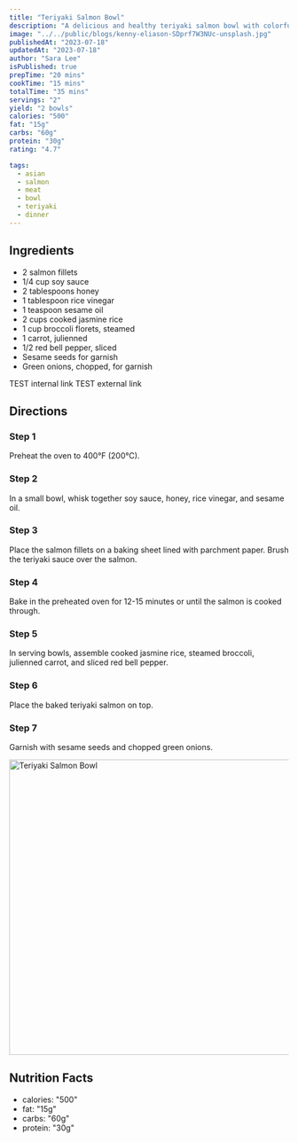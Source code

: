 ```yaml
---
title: "Teriyaki Salmon Bowl"
description: "A delicious and healthy teriyaki salmon bowl with colorful vegetables and jasmine rice."
image: "../../public/blogs/kenny-eliason-SDprf7W3NUc-unsplash.jpg"
publishedAt: "2023-07-18"
updatedAt: "2023-07-18"
author: "Sara Lee"
isPublished: true
prepTime: "20 mins"
cookTime: "15 mins"
totalTime: "35 mins"
servings: "2"
yield: "2 bowls"
calories: "500"
fat: "15g"
carbs: "60g"
protein: "30g"
rating: "4.7"

tags:
  - asian
  - salmon
  - meat
  - bowl
  - teriyaki
  - dinner
---
```


## Ingredients

- 2 salmon fillets
- 1/4 cup soy sauce
- 2 tablespoons honey
- 1 tablespoon rice vinegar
- 1 teaspoon sesame oil
- 2 cups cooked jasmine rice
- 1 cup broccoli florets, steamed
- 1 carrot, julienned
- 1/2 red bell pepper, sliced
- Sesame seeds for garnish
- Green onions, chopped, for garnish

<Link
  href="/vegetarian-chickpea-curry"
  title="Vegetarian Chickpea Curry title tag"
  target="_blank"
>
  TEST internal link
</Link>

<Link
  href="https://www.geeksforgeeks.org/add-comment-section-in-nextjs/"
  title="Vegetarian Chickpea Curry title tag"
>
  TEST external link
</Link>

## Directions

### Step 1

Preheat the oven to 400°F (200°C).

### Step 2

In a small bowl, whisk together soy sauce, honey, rice vinegar, and sesame oil.

### Step 3

Place the salmon fillets on a baking sheet lined with parchment paper. Brush the teriyaki sauce over the salmon.

### Step 4

Bake in the preheated oven for 12-15 minutes or until the salmon is cooked through.

### Step 5

In serving bowls, assemble cooked jasmine rice, steamed broccoli, julienned carrot, and sliced red bell pepper.

### Step 6

Place the baked teriyaki salmon on top.

### Step 7

Garnish with sesame seeds and chopped green onions.

<Image
  src="/blogs/kenny-eliason-SDprf7W3NUc-unsplash.jpg"
  width="800"
  height="533"
  alt="Teriyaki Salmon Bowl"
  sizes="100vw"
/>

## Nutrition Facts

- calories: "500"
- fat: "15g"
- carbs: "60g"
- protein: "30g"
